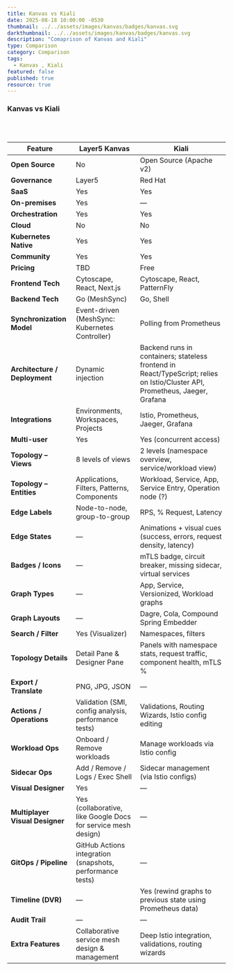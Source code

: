 ```yaml
---
title: Kanvas vs Kiali
date: 2025-08-18 10:00:00 -0530
thumbnail: ../../assets/images/kanvas/badges/kanvas.svg
darkthumbnail: ../../assets/images/kanvas/badges/kanvas.svg
description: "Comaprison of Kanvas and Kiali"
type: Comparison
category: Comparison
tags:
  - Kanvas , Kiali
featured: false
published: true
resource: true
---
```


<h3> Kanvas vs Kiali </h3>
<br></br>

| Feature                         | **Layer5 Kanvas**                                             | **Kiali**                                                                                                                    |
| ------------------------------- | ------------------------------------------------------------- | ---------------------------------------------------------------------------------------------------------------------------- |
| **Open Source**                 | No                                                            | Open Source (Apache v2)                                                                                                      |
| **Governance**                  | Layer5                                                        | Red Hat                                                                                                                      |
| **SaaS**                        | Yes                                                           | Yes                                                                                                                          |
| **On-premises**                 | Yes                                                           | —                                                                                                                            |
| **Orchestration**               | Yes                                                           | Yes                                                                                                                          |
| **Cloud**                       | No                                                            | No                                                                                                                           |
| **Kubernetes Native**           | Yes                                                           | Yes                                                                                                                          |
| **Community**                   | Yes                                                           | Yes                                                                                                                          |
| **Pricing**                     | TBD                                                           | Free                                                                                                                         |
| **Frontend Tech**               | Cytoscape, React, Next.js                                     | Cytoscape, React, PatternFly                                                                                                 |
| **Backend Tech**                | Go (MeshSync)                                                 | Go, Shell                                                                                                                    |
| **Synchronization Model**       | Event-driven (MeshSync: Kubernetes Controller)                | Polling from Prometheus                                                                                                      |
| **Architecture / Deployment**   | Dynamic injection                                             | Backend runs in containers; stateless frontend in React/TypeScript; relies on Istio/Cluster API, Prometheus, Jaeger, Grafana |
| **Integrations**                | Environments, Workspaces, Projects                            | Istio, Prometheus, Jaeger, Grafana                                                                                           |
| **Multi-user**                  | Yes                                                           | Yes (concurrent access)                                                                                                      |
| **Topology – Views**            | 8 levels of views                                             | 2 levels (namespace overview, service/workload view)                                                                         |
| **Topology – Entities**         | Applications, Filters, Patterns, Components                   | Workload, Service, App, Service Entry, Operation node (?)                                                                    |
| **Edge Labels**                 | Node-to-node, group-to-group                                  | RPS, % Request, Latency                                                                                                      |
| **Edge States**                 | —                                                             | Animations + visual cues (success, errors, request density, latency)                                                         |
| **Badges / Icons**              | —                                                             | mTLS badge, circuit breaker, missing sidecar, virtual services                                                               |
| **Graph Types**                 | —                                                             | App, Service, Versionized, Workload graphs                                                                                   |
| **Graph Layouts**               | —                                                             | Dagre, Cola, Compound Spring Embedder                                                                                        |
| **Search / Filter**             | Yes (Visualizer)                                              | Namespaces, filters                                                                                                          |
| **Topology Details**            | Detail Pane & Designer Pane                                   | Panels with namespace stats, request traffic, component health, mTLS %                                                       |
| **Export / Translate**          | PNG, JPG, JSON                                                | —                                                                                                                            |
| **Actions / Operations**        | Validation (SMI, config analysis, performance tests)          | Validations, Routing Wizards, Istio config editing                                                                           |
| **Workload Ops**                | Onboard / Remove workloads                                    | Manage workloads via Istio config                                                                                            |
| **Sidecar Ops**                 | Add / Remove / Logs / Exec Shell                              | Sidecar management (via Istio configs)                                                                                       |
| **Visual Designer**             | Yes                                                           | —                                                                                                                            |
| **Multiplayer Visual Designer** | Yes (collaborative, like Google Docs for service mesh design) | —                                                                                                                            |
| **GitOps / Pipeline**           | GitHub Actions integration (snapshots, performance tests)     | —                                                                                                                            |
| **Timeline (DVR)**              | —                                                             | Yes (rewind graphs to previous state using Prometheus data)                                                                  |
| **Audit Trail**                 | —                                                             | —                                                                                                                            |
| **Extra Features**              | Collaborative service mesh design & management                | Deep Istio integration, validations, routing wizards                                                                         |


